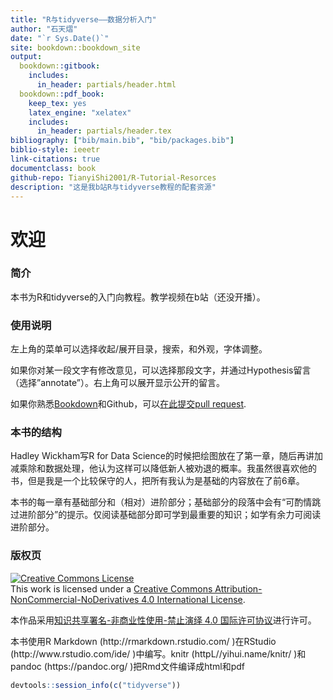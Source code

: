 ```yaml
---
title: "R与tidyverse——数据分析入门"
author: "石天熠"
date: "`r Sys.Date()`"
site: bookdown::bookdown_site
output:
  bookdown::gitbook:
    includes:
      in_header: partials/header.html
  bookdown::pdf_book:
    keep_tex: yes
    latex_engine: "xelatex"
    includes:
      in_header: partials/header.tex
bibliography: ["bib/main.bib", "bib/packages.bib"]
biblio-style: ieeetr
link-citations: true
documentclass: book
github-repo: TianyiShi2001/R-Tutorial-Resorces
description: "这是我b站R与tidyverse教程的配套资源"
---
```


# 欢迎 {-#welcome}

### 简介 {-#简介}
本书为R和tidyverse的入门向教程。教学视频在b站（还没开播）。

### 使用说明 {-#说明}
左上角的菜单可以选择收起/展开目录，搜索，和外观，字体调整。

如果你对某一段文字有修改意见，可以选择那段文字，并通过Hypothesis留言（选择"annotate"）。右上角可以展开显示公开的留言。

如果你熟悉[Bookdown](https://bookdown.org)和Github，可以[在此提交pull request](https://github.com/TianyiShi2001/r-and-tidyverse-book).

### 本书的结构 {-}

Hadley Wickham写R for Data Science的时候把绘图放在了第一章，随后再讲加减乘除和数据处理，他认为这样可以降低新人被劝退的概率。我虽然很喜欢他的书，但是我是一个比较保守的人，把所有我认为是基础的内容放在了前6章。

本书的每一章有基础部分和（相对）进阶部分；基础部分的段落中会有“可酌情跳过进阶部分”的提示。仅阅读基础部分即可学到最重要的知识；如学有余力可阅读进阶部分。

### 版权页 {-}

<a rel="license" href="http://creativecommons.org/licenses/by-nc-nd/4.0/"><img alt="Creative Commons License" style="border-width:0" src="https://i.creativecommons.org/l/by-nc-nd/4.0/88x31.png" /></a><br />This work is licensed under a <a rel="license" href="http://creativecommons.org/licenses/by-nc-nd/4.0/">Creative Commons Attribution-NonCommercial-NoDerivatives 4.0 International License</a>.
\doclicenseThis

本作品采用[知识共享署名-非商业性使用-禁止演绎 4.0 国际许可协议](https://creativecommons.org/licenses/by-nc-nd/4.0/deed.zh)进行许可。

本书使用R Markdown (http://rmarkdown.rstudio.com/ )在RStudio (http://www.rstudio.com/ide/ )中编写。knitr (httpL//yihui.name/knitr/ )和pandoc (https://pandoc.org/ )把Rmd文件编译成html和pdf

```r
devtools::session_info(c("tidyverse"))
```
